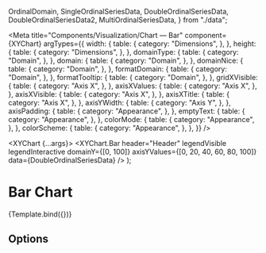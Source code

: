   OrdinalDomain,
  SingleOrdinalSeriesData,
  DoubleOrdinalSeriesData,
  DoubleOrdinalSeriesData2,
  MultiOrdinalSeriesData,
} from "./data";

<Meta
  title="Components/Visualization/Chart — Bar"
  component={XYChart}
  argTypes={{
    width: {
      table: {
        category: "Dimensions",
      },
    },
    height: {
      table: {
        category: "Dimensions",
      },
    },
    domainType: {
      table: {
        category: "Domain",
      },
    },
    domain: {
      table: {
        category: "Domain",
      },
    },
    domainNice: {
      table: {
        category: "Domain",
      },
    },
    formatDomain: {
      table: {
        category: "Domain",
      },
    },
    formatTooltip: {
      table: {
        category: "Domain",
      },
    },
    gridXVisible: {
      table: {
        category: "Axis X",
      },
    },
    axisXValues: {
      table: {
        category: "Axis X",
      },
    },
    axisXVisible: {
      table: {
        category: "Axis X",
      },
    },
    axisXTitle: {
      table: {
        category: "Axis X",
      },
    },
    axisYWidth: {
      table: {
        category: "Axis Y",
      },
    },
    axisPadding: {
      table: {
        category: "Appearance",
      },
    },
    emptyText: {
      table: {
        category: "Appearance",
      },
    },
    colorMode: {
      table: {
        category: "Appearance",
      },
    },
    colorScheme: {
      table: {
        category: "Appearance",
      },
    },
  }}
/>


  <XYChart {...args}>
    <XYChart.Bar
      header="Header"
      legendVisible
      legendInteractive
      domainY={[0, 100]}
      axisYValues={[0, 20, 40, 60, 80, 100]}
      data={DoubleOrdinalSeriesData}
    />
  </XYChart>
);

# Bar Chart

<Description of={XYChart} />

<Canvas withSource="none">
  <Story name="Example" args={{ ...DimensionsProps, domainType: "ordinal", domain: OrdinalDomain, axisYWidth: 40 }}>
    {Template.bind({})}
  </Story>
</Canvas>

<Canvas withSource="none">
  <Story name="Stacked">
    <XYChart {...DimensionsProps} domainType="ordinal" domain={OrdinalDomain} axisYWidth={40}>
      <XYChart.Bar
        header="Stacked"
        legendVisible
        legendInteractive
        stacked
        domainY={[0, 200]}
        axisYValues={[0, 40, 80, 120, 160, 200]}
        data={DoubleOrdinalSeriesData}
      />
    </XYChart>
  </Story>
</Canvas>

<Canvas withSource="none">
  <Story name="Multiple Panes">
    <XYChart width={600} height={500} domainType="ordinal" domain={OrdinalDomain} axisYWidth={40}>
      <XYChart.Bar
        header="Side-by-side"
        legendVisible
        legendInteractive
        domainY={[0, 100]}
        axisYValues={[0, 20, 40, 60, 80, 100]}
        data={DoubleOrdinalSeriesData2}
      />
      <XYChart.Bar
        header="Stacked"
        legendVisible
        legendInteractive
        stacked
        domainY={[0, 200]}
        axisYValues={[0, 40, 80, 120, 160, 200]}
        data={DoubleOrdinalSeriesData2}
      />
    </XYChart>
  </Story>
</Canvas>

## Options

<Canvas>
  <Story name="Header and titles">
    <XYChart {...DimensionsProps} domainType="ordinal" domain={OrdinalDomain} axisYWidth={40} axisXTitle="X Axis Title">
      <XYChart.Bar
        header="Header and titles"
        legendVisible
        legendInteractive
        gridYVisible
        domainY={[0, 105]}
        axisYValues={[0, 20, 40, 60, 80, 100]}
        axisYTitle="Y Axis Title"
        data={DoubleOrdinalSeriesData}
      />
    </XYChart>
  </Story>
</Canvas>

<Canvas>
  <Story name="No header, titles, legend">
    <XYChart {...DimensionsProps} domainType="ordinal" domain={OrdinalDomain} axisYWidth={40} axisXValues={12}>
      <XYChart.Bar
        domainY={[, 105]}
        gridYVisible
        axisYValues={[0, 20, 40, 60, 80, 100]}
        data={DoubleOrdinalSeriesData}
        tooltipTotalVisible
      />
    </XYChart>
  </Story>
</Canvas>

<Canvas>
  <Story name="Multiple series">
    <XYChart width={600} height={250} domainType="ordinal" domain={OrdinalDomain} axisYWidth={40} axisXValues={12}>
      <XYChart.Bar
        header="Multiple series"
        gridYVisible
        legendVisible
        legendInteractive
        domainY={[, 80]}
        axisYValues={[0, 20, 40, 60, 80]}
        data={MultiOrdinalSeriesData}
        tooltipTotalVisible
      />
    </XYChart>
  </Story>
</Canvas>

<Canvas>
  <Story name="Multiple series — Stacked">
    <XYChart width={600} height={250} domainType="ordinal" domain={OrdinalDomain} axisYWidth={40} axisXValues={12}>
      <XYChart.Bar
        header="Multiple series — Stacked"
        gridYVisible
        legendVisible
        legendInteractive
        stacked
        data={MultiOrdinalSeriesData}
        tooltipTotalVisible
      />
    </XYChart>
  </Story>
</Canvas>

<Canvas>
  <Story name="Range">
    <XYChart width={600} height={150} domainType="ordinal" domain={OrdinalDomain} axisYWidth={40}>
      <XYChart.Bar
        header="%"
        gridYVisible
        area
        legendVisible
        legendInteractive
        domainY={[0, 100]}
        axisYValues={[0, 100]}
        data={SingleOrdinalSeriesData}
      />
    </XYChart>
  </Story>
</Canvas>

<Canvas>
  <Story name="No data">
    <XYChart {...DimensionsProps}>
      <XYChart.Bar header="Header" emptyText="No performance data available" />
    </XYChart>
  </Story>
</Canvas>

<Canvas>
  <Story name="No data — Domain">
    <XYChart {...DimensionsProps} domainType="ordinal" domain={OrdinalDomain}>
      <XYChart.Bar header="Header" emptyText="No data available" />
    </XYChart>
  </Story>
</Canvas>
